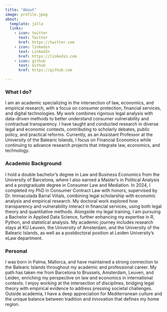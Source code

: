 ```yaml
---
title: "About"
image: profile.jpeg
about:
  template: jolla
  links:
    - icon: twitter
      text: Twitter
      href: https://twitter.com
    - icon: linkedin
      text: LinkedIn
      href: https://linkedin.com
    - icon: github
      text: Github
      href: https://github.com

---
```


### What I do?

I am an academic specializing in the intersection of law, economics, and empirical research, with a focus on consumer protection, financial services, and digital technologies. My work combines rigorous legal analysis with data-driven methods to better understand consumer vulnerability and contractual transparency. I have taught and conducted research in diverse legal and economic contexts, contributing to scholarly debates, public policy, and practical reforms. Currently, as an Assistant Professor at the University of the Balearic Islands, I focus on Financial Economics while continuing to advance research projects that integrate law, economics, and technology.

### Academic Background

I hold a double bachelor’s degree in Law and Business Economics from the University of Barcelona, where I also earned a Master’s in Political Analysis and a postgraduate degree in Consumer Law and Mediation. In 2024, I completed my PhD in Consumer Contract Law with honors, supervised by Dr. Immaculada Barral Viñals, combining legal scholarship with economic analysis and empirical research. My doctoral work explored how transparency and vulnerability interact in financial services, using both legal theory and quantitative methods. Alongside my legal training, I am pursuing a Bachelor in Applied Data Science, further enhancing my expertise in R, Python, and statistical analysis. My academic journey includes research stays at KU Leuven, the University of Amsterdam, and the University of the Balearic Islands, as well as a postdoctoral position at Leiden University’s eLaw department.

### Personal

I was born in Palma, Mallorca, and have maintained a strong connection to the Balearic Islands throughout my academic and professional career. My path has taken me from Barcelona to Brussels, Amsterdam, Leuven, and Leiden, enriching my perspective on law and economics in international contexts. I enjoy working at the intersection of disciplines, bridging legal theory with empirical evidence to address pressing societal challenges. Outside academia, I have a deep appreciation for Mediterranean culture and the unique balance between tradition and innovation that defines my home region.

